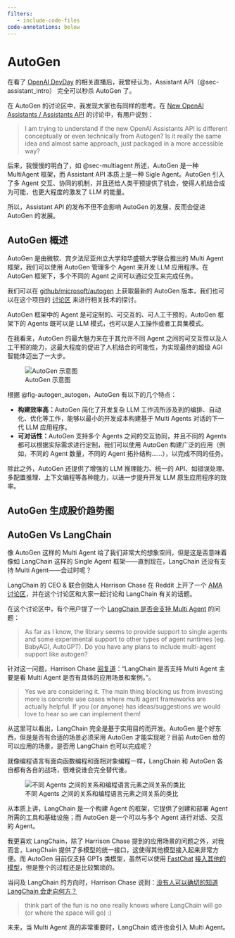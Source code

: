 ```yaml
---
filters:
   - include-code-files
code-annotations: below
---
```


# AutoGen
在看了 [OpenAI DevDay](https://www.bilibili.com/video/BV1au4y1a78B/?spm_id_from=333.337.search-card.all.click&vd_source=fbeb46d16d08ad900fac814e55c3f27f) 的相关直播后，我曾经认为，Assistant API（@sec-assistant_intro） 完全可以秒杀 AutoGen 了。

在 AutoGen 的讨论区中，我发现大家也有同样的思考。在 [New OpenAI Assistants / Assistants API](https://github.com/microsoft/autogen/discussions/575) 的讨论中，有用户说到：

> I am trying to understand if the new OpenAI Assistants API is different conceptually or even technically from Autogen? Is it really the same idea and almost same approach, just packaged in a more accessible way? 

后来，我慢慢的明白了，如 @sec-multiagent 所述，AutoGen 是一种 MultiAgent 框架，而 Assistant API 本质上是一种 Sigle Agent。AutoGen 引入了多 Agent 交互、协同的机制，并且还给人类干预提供了机会，使得人机结合成为可能，也更大程度的激发了 LLM 的能量。

所以，Assistant API 的发布不但不会影响 AutoGen 的发展，反而会促进 AutoGen 的发展。

## AutoGen 概述
AutoGen 是由微软、宾夕法尼亚州立大学和华盛顿大学联合推出的 Multi Agent 框架，我们可以使用 AutoGen 管理多个 Agent 来开发 LLM 应用程序。在 AutoGen 框架下，多个不同的 Agent 之间可以通过交互来完成任务。

我们可以在 [github/microsoft/autogen](https://github.com/microsoft/autogen) 上获取最新的 AutoGen 版本，我们也可以在这个项目的 [讨论区](https://github.com/microsoft/autogen/discussions) 来进行相关技术的探讨。

AutoGen 框架中的 Agent 是可定制的、可交互的、可人工干预的，AutoGen 框架下的 Agents 既可以是 LLM 模式，也可以是人工操作或者工具集模式。

在我看来，AutoGen 的最大魅力来在于其允许不同 Agent 之间的可交互性以及人工干预的能力，这最大程度的促进了人机结合的可能性，为实现最终的超级 AGI 智能体迈出了一大步。

![AutoGen 示意图](./images/autogen_agentchat.png){#fig-autogen_autogen} 

根据 @fig-autogen_autogen，AutoGen 有以下的几个特点：

* **构建效率高：**AutoGen 简化了开发复杂 LLM 工作流所涉及到的编排、自动化、优化等工作，能够以最小的开发成本构建基于 Multi Agents 对话的下一代 LLM 应用程序。
* **可对话性：**AutoGen 支持多个 Agents 之间的交互协同，并且不同的 Agents 都可以根据实际需求进行定制，我们可以使用 AutoGen 构建广泛的应用（例如，不同的 Agent 数量，不同的 Agent 拓扑结构……），以完成不同的任务。

除此之外，AutoGen 还提供了增强的 LLM 推理能力、统一的 API、如错误处理、多配置推理、上下文编程等各种能力，以进一步提升开发 LLM 原生应用程序的效率。

## AutoGen 生成股价趋势图

## AutoGen Vs LangChain
像 AutoGen 这样的 Multi Agent 给了我们非常大的想象空间，但是这是否意味着像如 LangChain 这样的 Single Agent 框架——直到现在，LangChain 还没有支持 Multi Agent——会过时呢？

LangChain 的 CEO & 联合创始人 Harrison Chase 在 Reddit 上开了一个 [AMA 讨论区](https://www.reddit.com/r/LangChain/comments/17ffvxo/im_harrison_chase_ceo_and_cofounder_of_langchain/)，并在这个讨论区和大家一起讨论和 LangChain 有关的话题。

在这个讨论区中，有个用户提了一个 [LangChain 是否会支持 Multi Agent](https://www.reddit.com/r/LangChain/comments/17ffvxo/comment/k69qe2x/?utm_source=share&utm_medium=web3x&utm_name=web3xcss&utm_term=1&utm_content=share_button) 的问题：

> As far as I know, the library seems to provide support to single agents and some experimental support to other types of agent runtimes (eg. BabyAGI, AutoGPT). Do you have any plans to include multi-agent support like autogen?

针对这一问题，Harrison Chase [回复道](https://www.reddit.com/r/LangChain/comments/17ffvxo/comment/k69qtoc/?utm_source=share&utm_medium=web3x&utm_name=web3xcss&utm_term=1&utm_content=share_button)：“LangChain 是否支持 Multi Agent 主要是看 Multi Agent 是否有具体的应用场景和案例。”。

> Yes we are considering it. The main thing blocking us from investing more is concrete use cases where multi agent frameworks are actually helpful. If you (or anyone) has ideas/suggestions we would love to hear so we can implement them!

从这里可以看出，LangChain 完全是基于实用目的而开发。AutoGen 是个好东西，但是是否有合适的场景必须采用 AutoGen 才能实现呢？目前 AutoGen 给的可以应用的场景，是否用 LangChain 也可以完成呢？

就像编程语言有面向函数编程和面相对象编程一样，LangChain 和 AutoGen 各自都有各自的战场，很难说谁会完全替代谁。

![不同 Agents 之间的关系和编程语言元素之间关系的类比](./images/progandagents.png){#fig-prog_and_agents}

从本质上讲，LangChain 是一个构建 Agent 的框架，它提供了创建和部署 Agent 所需的工具和基础设施；而 AutoGen 是一个可以与多个 Agent 进行对话、交互的 Agent。

我更喜欢 LangChain，除了 Harrison Chase 提到的应用场景的问题之外，对我而言，LangChain 提供了多模型的统一接口，这使得其他模型接入起来非常方便。而 AutoGen 目前仅支持 GPTs 类模型，虽然可以使用 [FastChat](https://github.com/lm-sys/FastChat) [接入其他的模型](https://microsoft.github.io/autogen/blog/2023/07/14/Local-LLMs/)，但是整个的过程还是比较繁琐的。

当问及 LangChain 的方向时，Harrison Chase 说到：[没有人可以确切的知道 LangChain 会走向何方？](https://www.reddit.com/r/LangChain/comments/17ffvxo/comment/k69uo54/?utm_source=share&utm_medium=web3x&utm_name=web3xcss&utm_term=1&utm_content=share_button)

>  think part of the fun is no one really knows where LangChain will go (or where the space will go) :)

未来，当 Multi Agent 真的非常重要时，LangChain 或许也会引入 Multi Agent。
